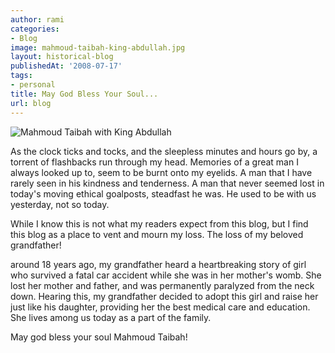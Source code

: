 ```yaml
---
author: rami
categories:
- Blog
image: mahmoud-taibah-king-abdullah.jpg
layout: historical-blog
publishedAt: '2008-07-17'
tags:
- personal
title: May God Bless Your Soul...
url: blog
---
```


![Mahmoud Taibah with King Abdullah](/assets/images/content/blog/mahmoud-taibah-king-abdullah.jpg)

As the clock ticks and tocks, and the sleepless minutes and hours go by, a torrent of flashbacks run through my head. Memories of a great man I always looked up to, seem to be burnt onto my eyelids. A man that I have rarely seen in his kindness and tenderness. A man that never seemed lost in today's moving ethical goalposts, steadfast he was. He used to be with us yesterday, not so today.

While I know this is not what my readers expect from this blog, but I find this blog as a place to vent and mourn my loss. The loss of my beloved grandfather!

around 18 years ago, my grandfather heard a heartbreaking story of girl who survived a fatal car accident while she was in her mother's womb. She lost her mother and father, and was permanently paralyzed from the neck down. Hearing this, my grandfather decided to adopt this girl and raise her just like his daughter, providing her the best medical care and education. She lives among us today as a part of the family.

May god bless your soul Mahmoud Taibah!